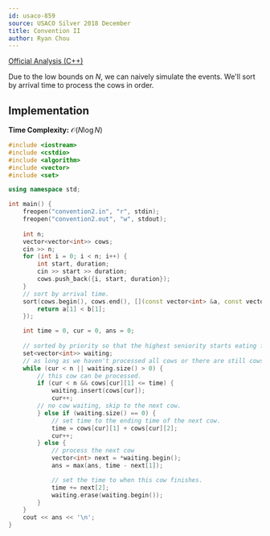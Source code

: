 ---
id: usaco-859
source: USACO Silver 2018 December
title: Convention II
author: Ryan Chou
---

[Official Analysis (C++)](http://www.usaco.org/current/data/sol_convention2_silver_dec18.html)

Due to the low bounds on $N$, we can naively simulate the events. We'll sort by arrival time to process the cows in order.

## Implementation
**Time Complexity:** $\mathcal{O}(N \log N)$

<LanguageSection>
<CPPSection>

```cpp
#include <iostream>
#include <cstdio>
#include <algorithm>
#include <vector>
#include <set>

using namespace std;

int main() {
	freopen("convention2.in", "r", stdin);
	freopen("convention2.out", "w", stdout);
	
	int n;
	vector<vector<int>> cows;
	cin >> n;
	for (int i = 0; i < n; i++) {
		int start, duration;
		cin >> start >> duration;
		cows.push_back({i, start, duration});
	}
	// sort by arrival time.
	sort(cows.begin(), cows.end(), [](const vector<int> &a, const vector<int> &b) {
		return a[1] < b[1];
	});

	int time = 0, cur = 0, ans = 0;
	
	// sorted by priority so that the highest seniority starts eating first
	set<vector<int>> waiting;
	// as long as we haven't processed all cows or there are still cows waiting
	while (cur < n || waiting.size() > 0) {
		// this cow can be processed.
		if (cur < n && cows[cur][1] <= time) {
			waiting.insert(cows[cur]);
			cur++;
		// no cow waiting, skip to the next cow.
		} else if (waiting.size() == 0) {
			// set time to the ending time of the next cow.
			time = cows[cur][1] + cows[cur][2];
			cur++;
		} else {
			// process the next cow
			vector<int> next = *waiting.begin();
			ans = max(ans, time - next[1]);

			// set the time to when this cow finishes.
			time += next[2];
			waiting.erase(waiting.begin());
		}
	}
	cout << ans << '\n';
}
```
</CPPSection>
</LanguageSection>

